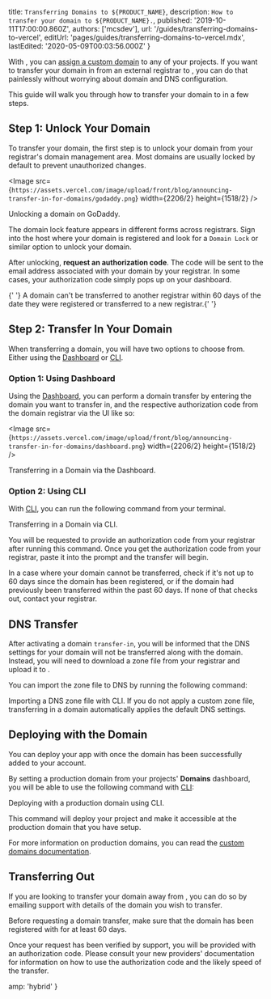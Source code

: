 
  title: `Transferring Domains to ${PRODUCT_NAME}`,
  description: `How to transfer your domain to ${PRODUCT_NAME}.`,
  published: '2019-10-11T17:00:00.860Z',
  authors: ['mcsdev'],
  url: '/guides/transferring-domains-to-vercel',
  editUrl: 'pages/guides/transferring-domains-to-vercel.mdx',
  lastEdited: '2020-05-09T00:03:56.000Z'
}

With <ProductName />, you can [assign a custom domain](/docs/v2/custom-domains#adding-a-domain) to any of your projects. If you want to transfer your domain in from an external registrar to <OrgName />, you can do that painlessly without worrying about domain and DNS configuration.

This guide will walk you through how to transfer your domain to <OrgName /> in a few steps.

## Step 1: Unlock Your Domain

To transfer your domain, the first step is to unlock your domain from your registrar's domain management area. Most domains are usually locked by default to prevent unauthorized changes.

<Image
  src={`https://assets.vercel.com/image/upload/front/blog/announcing-transfer-in-for-domains/godaddy.png`}
  width={2206/2}
  height={1518/2}
/>
<Caption>Unlocking a domain on GoDaddy.</Caption>

The domain lock feature appears in different forms across registrars. Sign into the host where your domain is registered and look for a `Domain Lock` or similar option to unlock your domain.

After unlocking, **request an authorization code**. The code will be sent to the email address associated with your domain by your registrar. In some cases, your authorization code simply pops up on your dashboard.

<Note>
  {' '}
  A domain can't be transferred to another registrar within 60 days of the date
  they were registered or transferred to a new registrar.{' '}
</Note>

## Step 2: Transfer In Your Domain

When transferring a domain, you will have two options to choose from. Either using the [<OrgName /> Dashboard](/dashboard/domains) or [<ProductShortName /> CLI](/download).

### Option 1: Using <NameWrapper name={ORG_NAME} /> Dashboard

Using the [<OrgName /> Dashboard](/dashboard/domains), you can perform a domain transfer by entering the domain you want to transfer in, and the respective authorization code from the domain registrar via the UI like so:

<Image
  src={`https://assets.vercel.com/image/upload/front/blog/announcing-transfer-in-for-domains/dashboard.png`}
  width={2206/2}
  height={1518/2}
/>
<Caption>Transferring in a Domain via the <OrgName /> Dashboard.</Caption>

### Option 2: Using <NameWrapper name={PRODUCT_SHORT_NAME} /> CLI

With [<ProductShortName /> CLI](/download), you can run the following command from your terminal.

<Snippet dark text="vc domains transfer-in [your-domain]" />
<Caption>Transferring in a Domain via <ProductShortName /> CLI.</Caption>

You will be requested to provide an authorization code from your registrar after running this command. Once you get the authorization code from your registrar, paste it into the prompt and the transfer will begin.

<Note>
  In a case where your domain cannot be transferred, check if it's not up to 60
  days since the domain has been registered, or if the domain had previously
  been transferred within the past 60 days. If none of that checks out, contact
  your registrar.
</Note>

## DNS Transfer

After activating a domain `transfer-in`, you will be informed that the DNS settings for your domain will not be transferred along with the domain. Instead, you will need to download a zone file from your registrar and upload it to <OrgName />.

You can import the zone file to <OrgName /> DNS by running the following command:

<Snippet dark text="vc dns import [your-domain] [zonefile]" />
<Caption>Importing a DNS zone file with <ProductShortName /> CLI.</Caption>

<Note>
  If you do not apply a custom zone file, transferring in a domain automatically
  applies the default <OrgName /> DNS settings.
</Note>

## Deploying with the Domain

You can deploy your app with [<ProductName />](/docs/v2/introduction) once the domain has been successfully added to your account.

By setting a production domain from your projects' **Domains** dashboard, you will be able to use the following command with [<ProductShortName /> CLI](/download):

<Snippet dark text="vc --prod" />
<Caption>Deploying with a production domain using <ProductShortName /> CLI.</Caption>

This command will deploy your project and make it accessible at the production domain that you have setup.

For more information on production domains, you can read the [custom domains documentation](/docs/v2/custom-domains#deploying-with-your-domain).

## Transferring Out

If you are looking to transfer your domain away from <ProductName />, you can do so by <EmailLink type="support" subject="Domain Transfer Out">emailing support</EmailLink> with details of the domain you wish to transfer.

<Note type="warning">
  Before requesting a domain transfer, make sure that the domain has been
  registered with <OrgName /> for at least 60 days.
</Note>

Once your request has been verified by support, you will be provided with an authorization code. Please consult your new providers' documentation for information on how to use the authorization code and the likely speed of the transfer.


  amp: 'hybrid'
}
